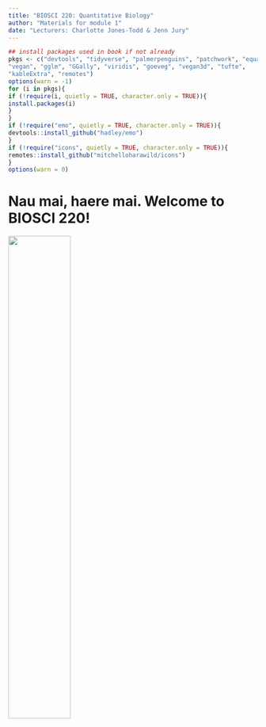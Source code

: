 ```yaml
--- 
title: "BIOSCI 220: Quantitative Biology"
author: "Materials for module 1"
date: "Lecturers: Charlotte Jones-Todd & Jenn Jury"
---
```


```r
## install packages used in book if not already
pkgs <- c("devtools", "tidyverse", "palmerpenguins", "patchwork", "equatiomatic",
"vegan", "gglm", "GGally", "viridis", "goeveg", "vegan3d", "tufte",
"kableExtra", "remotes")
options(warn = -1)
for (i in pkgs){
if (!require(i, quietly = TRUE, character.only = TRUE)){
install.packages(i)
}
}
if (!require("emo", quietly = TRUE, character.only = TRUE)){
devtools::install_github("hadley/emo")
}
if (!require("icons", quietly = TRUE, character.only = TRUE)){
remotes::install_github("mitchelloharawild/icons")
}
options(warn = 0)
```

# Nau mai, haere mai. Welcome to BIOSCI 220! {-}


![](https://github.com/BIOSCI220/hoiho/blob/main/hoiho_hex.png?raw=true){width=50%}
